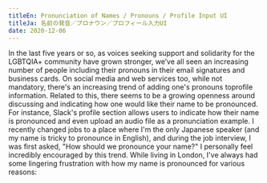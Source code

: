```yaml
---
titleEn: Pronunciation of Names / Pronouns / Profile Input UI
titleJa: 名前の発音／プロナウン／プロフィール入力UI
date: 2020-12-06
---
```


In the last five years or so, as voices seeking support and solidarity for the LGBTQIA+ community have grown stronger, we’ve all seen an increasing number of people including their pronouns in their email signatures and business cards. On social media and web services too, while not mandatory, there's an increasing trend of adding one's pronouns toprofile information.
Related to this, there seems to be a growing openness around discussing and indicating how one would like their name to be pronounced. For instance, Slack's profile section allows users to indicate how their name is pronounced and even upload an audio file as a pronunciation example. I recently changed jobs to a place where I'm the only Japanese speaker (and my name is tricky to pronounce in English), and during the job interview, I was first asked, "How should we pronounce your name?"
I personally feel incredibly encouraged by this trend. While living in London, I've always had some lingering frustration with how my name is pronounced for various reasons:
